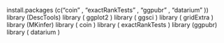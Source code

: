 install.packages (c("coin" , "exactRankTests" , "ggpubr" , "datarium" ))
 library (DescTools)
 library ( ggplot2 )
 library ( ggsci )
 library ( gridExtra )
 library (MKinfer)
 library ( coin )
 library ( exactRankTests )
 library (ggpubr)
 library ( datarium )
